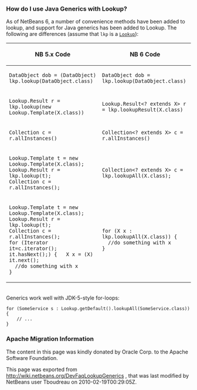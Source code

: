 <!--

    Licensed to the Apache Software Foundation (ASF) under one
    or more contributor license agreements.  See the NOTICE file
    distributed with this work for additional information
    regarding copyright ownership.  The ASF licenses this file
    to you under the Apache License, Version 2.0 (the
    "License"); you may not use this file except in compliance
    with the License.  You may obtain a copy of the License at

      http://www.apache.org/licenses/LICENSE-2.0

    Unless required by applicable law or agreed to in writing,
    software distributed under the License is distributed on an
    "AS IS" BASIS, WITHOUT WARRANTIES OR CONDITIONS OF ANY
    KIND, either express or implied.  See the License for the
    specific language governing permissions and limitations
    under the License.

-->

===How do I use Java Generics with Lookup?===

As of NetBeans 6, a number of convenience methods have been added to lookup, and support for Java generics has been added to Lookup.  The following are differences (assume that <code>lkp</code> is a [[DevFaqLookup| <tt>Lookup</tt>]]):

{| border=1 class="simple" cellpadding="20" cellspacing="0" style="background-color:#FFF9EF;"
! NB 5.x Code 
! NB 6 Code
|-
| <tt>DataObject dob = (DataObject) lkp.lookup(DataObject.class)</tt>
| <tt>DataObject dob = lkp.lookup(DataObject.class)</tt>
|- 
| <tt>Lookup.Result r = lkp.lookup(new Lookup.Template(X.class))</tt>
| <tt>Lookup.Result<? extends X> r = lkp.lookupResult(X.class)</tt>
|-
|<tt>Collection c = r.allInstances()</tt>
|<tt>Collection<? extends X> c = r.allInstances()</tt>
|-
| <tt>Lookup.Template t = new Lookup.Template(X.class);
Lookup.Result r = lkp.lookup(t);<br/>
Collection c = r.allInstances();</tt>
| <tt>Collection<? extends X> c = lkp.lookupAll(X.class);</tt>
|-
|<tt>Lookup.Template t = new Lookup.Template(X.class);<br/>
Lookup.Result r = lkp.lookup(t);<br/>
Collection c = r.allInstances(); <br/></tt>
<tt>for (Iterator it=c.iterator(); it.hasNext();) {
&nbsp;&nbsp;X x = (X) it.next();<br/>
&nbsp;&nbsp;//do something with x<br/>
}</tt>
|<tt>for (X x : lkp.lookupAll(X.class)) {
&nbsp;&nbsp;//do something with x<br/>
}</tt>
|}
<br/>
Generics work well with JDK-5-style for-loops:

<pre>
for (SomeService s : Lookup.getDefault().lookupAll(SomeService.class)) {
    // ...
}
</pre>

===Apache Migration Information===

The content in this page was kindly donated by Oracle Corp. to the
Apache Software Foundation.

This page was exported from http://wiki.netbeans.org/DevFaqLookupGenerics , 
that was last modified by NetBeans user Tboudreau 
on 2010-02-19T00:29:05Z.

